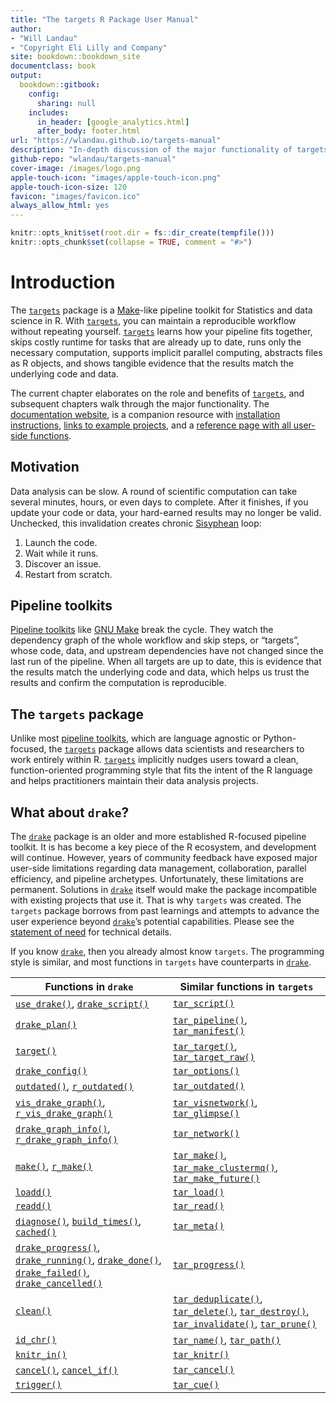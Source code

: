 ```yaml
---
title: "The targets R Package User Manual"
author:
- "Will Landau"
- "Copyright Eli Lilly and Company"
site: bookdown::bookdown_site
documentclass: book
output:
  bookdown::gitbook:
    config:
      sharing: null
    includes:
      in_header: [google_analytics.html]
      after_body: footer.html
url: "https://wlandau.github.io/targets-manual"
description: "In-depth discussion of the major functionality of targets."
github-repo: "wlandau/targets-manual"
cover-image: /images/logo.png
apple-touch-icon: "images/apple-touch-icon.png"
apple-touch-icon-size: 120
favicon: "images/favicon.ico"
always_allow_html: yes
---
```


```r
knitr::opts_knit$set(root.dir = fs::dir_create(tempfile()))
knitr::opts_chunk$set(collapse = TRUE, comment = "#>")
```

# Introduction {#intro}


The [`targets`](https://github.com/wlandau/targets) package is a [Make](https://www.gnu.org/software/make/)-like pipeline toolkit for Statistics and data science in R. With [`targets`](https://github.com/wlandau/targets), you can maintain a reproducible workflow without repeating yourself. [`targets`](https://github.com/wlandau/targets) learns how your pipeline fits together, skips costly runtime for tasks that are already up to date, runs only the necessary computation, supports implicit parallel computing, abstracts files as R objects, and shows tangible evidence that the results match the underlying code and data.

The current chapter elaborates on the role and benefits of [`targets`](https://github.com/wlandau/targets), and subsequent chapters walk through the major functionality. The [documentation website](https://wlandau.github.io/targets/index.html), is a companion resource with [installation instructions](https://wlandau.github.io/targets/index.html#installation), [links to example projects](https://wlandau.github.io/targets/index.html#examples), and a [reference page with all user-side functions](https://wlandau.github.io/targets/reference/index.html). 

## Motivation

Data analysis can be slow. A round of scientific computation can take several minutes, hours, or even days to complete. After it finishes, if you update your code or data, your hard-earned results may no longer be valid. Unchecked, this invalidation creates chronic [Sisyphean](https://en.wikipedia.org/wiki/Sisyphus) loop:

1. Launch the code.
2. Wait while it runs.
3. Discover an issue.
4. Restart from scratch.

## Pipeline toolkits

[Pipeline toolkits](https://github.com/pditommaso/awesome-pipeline) like [GNU Make](https://www.gnu.org/software/make/) break the cycle. They watch the dependency graph of the whole workflow and skip steps, or "targets", whose code, data, and upstream dependencies have not changed since the last run of the pipeline. When all targets are up to date, this is evidence that the results match the underlying code and data, which helps us trust the results and confirm the computation is reproducible.

## The `targets` package

Unlike most [pipeline toolkits](https://github.com/pditommaso/awesome-pipeline), which are language agnostic or Python-focused, the [`targets`](https://github.com/wlandau/targets) package allows data scientists and researchers to work entirely within R. [`targets`](https://github.com/wlandau/targets) implicitly nudges users toward a clean, function-oriented programming style that fits the intent of the R language and helps practitioners maintain their data analysis projects.

## What about `drake`?

The [`drake`](https://github.com/ropensci/drake) package is an older and
more established R-focused pipeline toolkit. It is has become a key
piece of the R ecosystem, and development will continue. However, years
of community feedback have exposed major user-side limitations regarding
data management, collaboration, parallel efficiency, and pipeline
archetypes. Unfortunately, these limitations are permanent. Solutions in
[`drake`](https://github.com/ropensci/drake) itself would make the
package incompatible with existing projects that use it. That is why
`targets` was created. The `targets` package borrows from past learnings
and attempts to advance the user experience beyond
[`drake`](https://github.com/ropensci/drake)’s potential capabilities.
Please see the [statement of
need](https://wlandau.github.io/targets/articles/need.html) for technical details.

If you know [`drake`](https://github.com/ropensci/drake), then you already almost know `targets`. The programming style is similar, and most functions in `targets` have counterparts in [`drake`](https://github.com/ropensci/drake).

Functions in `drake`| Similar functions in `targets`
---|---
[`use_drake()`](https://docs.ropensci.org/drake/reference/use_drake.html), [`drake_script()`](https://docs.ropensci.org/drake/reference/drake_script.html) | [`tar_script()`](https://wlandau.github.io/targets/reference/tar_script.html)
[`drake_plan()`](https://docs.ropensci.org/drake/reference/drake_plan.html) | [`tar_pipeline()`](https://wlandau.github.io/targets/reference/tar_pipeline.html), [`tar_manifest()`](https://wlandau.github.io/targets/reference/tar_manifest.html)
[`target()`](https://docs.ropensci.org/drake/reference/target.html) | [`tar_target()`](https://wlandau.github.io/targets/reference/tar_target.html), [`tar_target_raw()`](https://wlandau.github.io/targets/reference/tar_target_raw.html)
[`drake_config()`](https://docs.ropensci.org/drake/reference/drake_config.html) | [`tar_options()`](https://wlandau.github.io/targets/reference/tar_options.html)
[`outdated()`](https://docs.ropensci.org/drake/reference/outdated.html), [`r_outdated()`](https://docs.ropensci.org/drake/reference/r_make.html) | [`tar_outdated()`](https://wlandau.github.io/targets/reference/tar_outdated.html)
[`vis_drake_graph()`](https://docs.ropensci.org/drake/reference/vis_drake_graph.html), [`r_vis_drake_graph()`](https://docs.ropensci.org/drake/reference/r_make.html) |  [`tar_visnetwork()`](https://wlandau.github.io/targets/reference/tar_visnetwork.html), [`tar_glimpse()`](https://wlandau.github.io/targets/reference/tar_glimpse.html) 
[`drake_graph_info()`](https://docs.ropensci.org/drake/reference/drake_graph_info.html), [`r_drake_graph_info()`](https://docs.ropensci.org/drake/reference/r_make.html) | [`tar_network()`](https://wlandau.github.io/targets/reference/tar_network.html)
[`make()`](https://docs.ropensci.org/drake/reference/make.html), [`r_make()`](https://docs.ropensci.org/drake/reference/r_make.html) | [`tar_make()`](https://wlandau.github.io/targets/reference/tar_make.html), [`tar_make_clustermq()`](https://wlandau.github.io/targets/reference/tar_make_clustermq.html), [`tar_make_future()`](https://wlandau.github.io/targets/reference/tar_make_future.html)
[`loadd()`](https://docs.ropensci.org/drake/reference/readd.html) | [`tar_load()`](https://wlandau.github.io/targets/reference/tar_load.html)
[`readd()`](https://docs.ropensci.org/drake/reference/readd.html) | [`tar_read()`](https://wlandau.github.io/targets/reference/tar_read.html)
[`diagnose()`](https://docs.ropensci.org/drake/reference/diagnose.html), [`build_times()`](https://docs.ropensci.org/drake/reference/build_times.html), [`cached()`](https://docs.ropensci.org/drake/reference/cached.html) | [`tar_meta()`](https://wlandau.github.io/targets/reference/tar_meta.html)
[`drake_progress()`](https://docs.ropensci.org/drake/reference/drake_progress.html), [`drake_running()`](https://docs.ropensci.org/drake/reference/drake_running.html), [`drake_done()`](https://docs.ropensci.org/drake/reference/drake_done.html), [`drake_failed()`](https://docs.ropensci.org/drake/reference/drake_failed.html), [`drake_cancelled()`](https://docs.ropensci.org/drake/reference/drake_cancelled.html) | [`tar_progress()`](https://wlandau.github.io/targets/reference/tar_progress.html)
[`clean()`](https://docs.ropensci.org/drake/reference/clean.html) | [`tar_deduplicate()`](https://wlandau.github.io/targets/reference/tar_deduplicate.html), [`tar_delete()`](https://wlandau.github.io/targets/reference/tar_delete.html), [`tar_destroy()`](https://wlandau.github.io/targets/reference/tar_destroy.html), [`tar_invalidate()`](https://wlandau.github.io/targets/reference/tar_invalidate.html), [`tar_prune()`](https://wlandau.github.io/targets/reference/tar_prune.html)
[`id_chr()`](https://docs.ropensci.org/drake/reference/id_chr.html) | [`tar_name()`](https://wlandau.github.io/targets/reference/tar_name.html), [`tar_path()`](https://wlandau.github.io/targets/reference/tar_path.html)
[`knitr_in()`](https://docs.ropensci.org/drake/reference/knitr_in.html) | [`tar_knitr()`](https://wlandau.github.io/targets/reference/tar_knitr.html)
[`cancel()`](https://docs.ropensci.org/drake/reference/cancel.html), [`cancel_if()`](https://docs.ropensci.org/drake/reference/cancel_if.html) | [`tar_cancel()`](https://wlandau.github.io/targets/reference/tar_cancel.html)
[`trigger()`](https://docs.ropensci.org/drake/reference/trigger.html) | [`tar_cue()`](https://wlandau.github.io/targets/reference/tar_cue.html)
